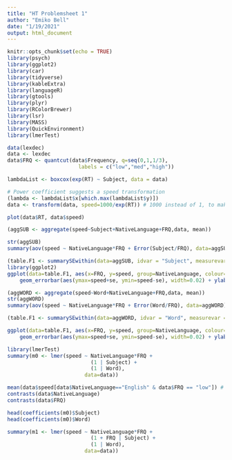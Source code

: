 ```yaml
---
title: "HT Problemsheet 1"
author: "Emiko Bell"
date: "1/19/2021"
output: html_document
---
```


```r
knitr::opts_chunk$set(echo = TRUE)
library(psych)
library(ggplot2)
library(car)
library(tidyverse)
library(kableExtra)
library(languageR)
library(gtools)
library(plyr)
library(RColorBrewer)
library(lsr)
library(MASS)
library(QuickEnvironment)
library(lmerTest)
```
```r
data(lexdec)
data <- lexdec
data$FRQ <- quantcut(data$Frequency, q=seq(0,1,1/3),
                       labels = c("low","med","high"))

lambdaList <- boxcox(exp(RT) ~ Subject, data = data)

# Power coefficient suggests a speed transformation
(lambda <- lambdaList$x[which.max(lambdaList$y)])
data <- transform(data, speed=1000/exp(RT)) # 1000 instead of 1, to make the values a bit easier to handle
```
```r
plot(data$RT, data$speed) 
```
```r
(aggSUB <- aggregate(speed~Subject+NativeLanguage+FRQ,data, mean))

str(aggSUB)
summary(aov(speed ~ NativeLanguage*FRQ + Error(Subject/FRQ), data=aggSUB))
```
```r
(table.F1 <- summarySEwithin(data=aggSUB, idvar = "Subject", measurevar = "speed", withinvars = "FRQ", betweenvars = "NativeLanguage"))
library(ggplot2)
ggplot(data=table.F1, aes(x=FRQ, y=speed, group=NativeLanguage, colour=NativeLanguage)) + geom_point()+geom_line()+
    geom_errorbar(aes(ymax=speed+se, ymin=speed-se), width=0.02) + ylab("Response speed") + theme_bw()
```
```r
(aggWORD <- aggregate(speed~Word+NativeLanguage+FRQ,data, mean))
str(aggWORD)
summary(aov(speed ~ NativeLanguage*FRQ + Error(Word/FRQ), data=aggWORD))

(table.F1 <- summarySEwithin(data=aggWORD, idvar = "Word", measurevar = "speed", withinvars = "FRQ", betweenvars = "NativeLanguage"))

ggplot(data=table.F1, aes(x=FRQ, y=speed, group=NativeLanguage, colour=NativeLanguage)) + geom_point()+geom_line()+
    geom_errorbar(aes(ymax=speed+se, ymin=speed-se), width=0.02) + ylab("Response speed") + theme_bw()
```
```r
library(lmerTest)
summary(m0 <- lmer(speed ~ NativeLanguage*FRQ +
                           (1 | Subject) +
                           (1 | Word),
                         data=data))

mean(data$speed[data$NativeLanguage=="English" & data$FRQ == "low"]) # compare to intercept
contrasts(data$NativeLanguage)
contrasts(data$FRQ)

head(coefficients(m0)$Subject)
head(coefficients(m0)$Word)

summary(m1 <- lmer(speed ~ NativeLanguage*FRQ +
                           (1 + FRQ | Subject) +
                           (1 | Word),
                         data=data))
```

